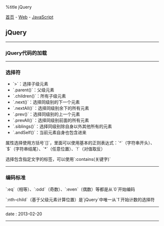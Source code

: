 %title jQuery

[[../../../index|首页]] - [[../index|Web]] - [[index|JavaScript]]
==jQuery==
----
===jQuery代码的加载===

{{{JS
<pre class="brush: js">
// 完整写法：
$(document).ready(function () {
  // 代码...
});

// 简短写法：
$(function () {
  // 代码...
});
</pre>
}}}
----
===选择符===

* `>`：选择子级元素
* `.parent()`：父级元素
* `.children()`：所有子级元素
* `.next()`：选择同级别的下一个元素
* `.nextAll()`：选择同级别余下的所有元素
* `.prev()`：选择同级别的上一个元素
* `.prevAll()`：选择同级别前面的所有元素
* `.siblings()`：选择同级别除自身以外其他所有的元素
* `.andSelf()`：当前元素自身也包含进来

属性选择使用方括号`[]`，里面可以使用基本的正则表达式：`^`（字符串开头）、`$`（字符串结尾）、`*`（任意位置）、`!`（对值取反）

选择包含指定文字的标签，可以使用`:contains(关键字)`
----
===编码标准===

`:eq`（相等）、`:odd`（奇数）、`:even`（偶数）等都是从`0`开始编码

`:nth-child`（基于父级元素计算位置）是`jQuery`中唯一从`1`开始计数的选择符
----
<red>date</red> : 2013-02-20
----
